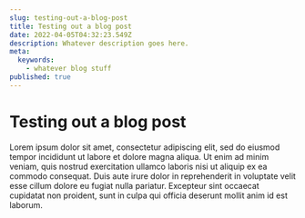 ```yaml
---
slug: testing-out-a-blog-post
title: Testing out a blog post
date: 2022-04-05T04:32:23.549Z
description: Whatever description goes here.
meta:
  keywords:
    - whatever blog stuff
published: true
---
```


# Testing out a blog post

Lorem ipsum dolor sit amet, consectetur adipiscing elit, sed do eiusmod tempor incididunt ut
labore et dolore magna aliqua. Ut enim ad minim veniam, quis nostrud exercitation ullamco laboris
nisi ut aliquip ex ea commodo consequat. Duis aute irure dolor in reprehenderit in voluptate velit
esse cillum dolore eu fugiat nulla pariatur. Excepteur sint occaecat cupidatat non proident, sunt
in culpa qui officia deserunt mollit anim id est laborum.
